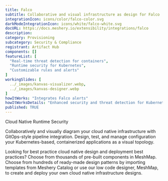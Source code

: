 ---
title: Falco
subtitle: Collaborative and visual infrastructure as design for Falco
integrationIcon: icons/color/falco-color.svg
darkModeIntegrationIcon: icons/white/falco-white.svg
docURL: https://docs.meshery.io/extensibility/integrations/falco
description: 
category: Provisioning
subcategory: Security & Compliance
registrant: Artifact Hub
components: []
featureList: [
  "Real-time threat detection for containers",
  "Runtime security for Kubernetes",
  "Customizable rules and alerts"
]
workingSlides: [
  ../_images/kanvas-visualizer.webp,
  ../_images/kanvas-designer.webp
]
howItWorks: "Integrates Falco alerts"
howItWorksDetails: "Enhanced security and threat detection for Kubernetes environments"
published: TRUE
---
<p>
Cloud Native Runtime Security
</p>
<p>
    Collaboratively and visually diagram your cloud native infrastructure with GitOps-style pipeline integration. Design, test, and manage configuration your Kubernetes-based, containerized applications as a visual topology.
</p>
<p>
    Looking for best practice cloud native design and deployment best practices? Choose from thousands of pre-built components in MeshMap. Choose from hundreds of ready-made design patterns by importing templates from Meshery Catalog or use our low code designer, MeshMap, to create and deploy your own cloud native infrastructure designs.
</p>
